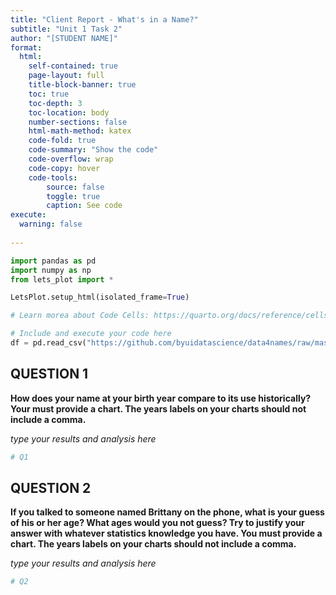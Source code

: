 ```yaml
---
title: "Client Report - What's in a Name?"
subtitle: "Unit 1 Task 2"
author: "[STUDENT NAME]"
format:
  html:
    self-contained: true
    page-layout: full
    title-block-banner: true
    toc: true
    toc-depth: 3
    toc-location: body
    number-sections: false
    html-math-method: katex
    code-fold: true
    code-summary: "Show the code"
    code-overflow: wrap
    code-copy: hover
    code-tools:
        source: false
        toggle: true
        caption: See code
execute: 
  warning: false
    
---
```


```python
import pandas as pd
import numpy as np
from lets_plot import *

LetsPlot.setup_html(isolated_frame=True)
```

```python
# Learn morea about Code Cells: https://quarto.org/docs/reference/cells/cells-jupyter.html

# Include and execute your code here
df = pd.read_csv("https://github.com/byuidatascience/data4names/raw/master/data-raw/names_year/names_year.csv")
```

## QUESTION 1

<!-- Make sure at least one of your charts includes reference marks!! -->

__How does your name at your birth year compare to its use historically? Your must provide a chart. The years labels on your charts should not include a comma.__ 

_type your results and analysis here_

```python
# Q1


```


## QUESTION 2

__If you talked to someone named Brittany on the phone, what is your guess of his or her age? What ages would you not guess? Try to justify your answer with whatever statistics knowledge you have. You must provide a chart. The years labels on your charts should not include a comma.__  

_type your results and analysis here_

```python
# Q2


```


<!-- Make sure at least one of your charts includes reference marks!! -->